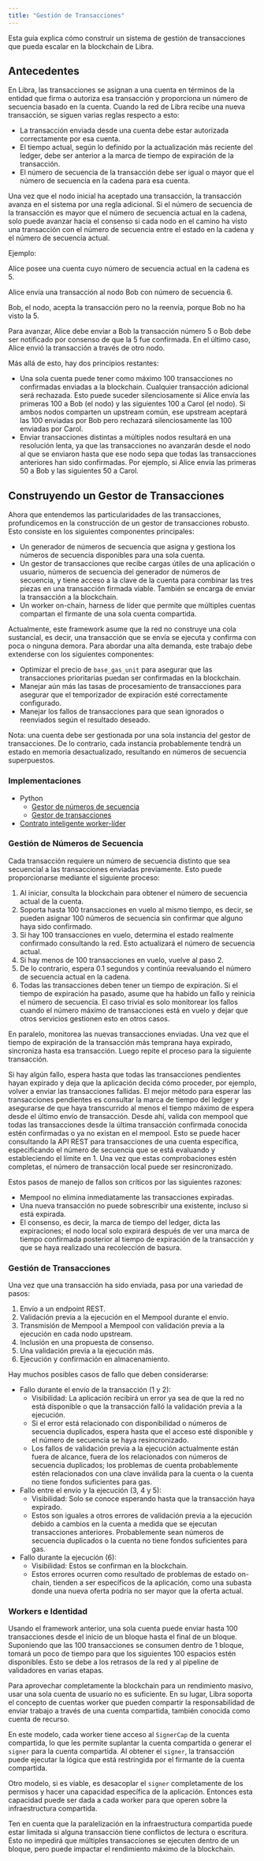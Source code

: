 ```yaml
---
title: "Gestión de Transacciones"
---
```


Esta guía explica cómo construir un sistema de gestión de transacciones que pueda escalar en la blockchain de Libra.

## Antecedentes

En Libra, las transacciones se asignan a una cuenta en términos de la entidad que firma o autoriza esa transacción y proporciona un número de secuencia basado en la cuenta. Cuando la red de Libra recibe una nueva transacción, se siguen varias reglas respecto a esto:

- La transacción enviada desde una cuenta debe estar autorizada correctamente por esa cuenta.
- El tiempo actual, según lo definido por la actualización más reciente del ledger, debe ser anterior a la marca de tiempo de expiración de la transacción.
- El número de secuencia de la transacción debe ser igual o mayor que el número de secuencia en la cadena para esa cuenta.

Una vez que el nodo inicial ha aceptado una transacción, la transacción avanza en el sistema por una regla adicional. Si el número de secuencia de la transacción es mayor que el número de secuencia actual en la cadena, solo puede avanzar hacia el consenso si cada nodo en el camino ha visto una transacción con el número de secuencia entre el estado en la cadena y el número de secuencia actual.

Ejemplo:

Alice posee una cuenta cuyo número de secuencia actual en la cadena es 5.

Alice envía una transacción al nodo Bob con número de secuencia 6.

Bob, el nodo, acepta la transacción pero no la reenvía, porque Bob no ha visto la 5.

Para avanzar, Alice debe enviar a Bob la transacción número 5 o Bob debe ser notificado por consenso de que la 5 fue confirmada. En el último caso, Alice envió la transacción a través de otro nodo.

Más allá de esto, hay dos principios restantes:

- Una sola cuenta puede tener como máximo 100 transacciones no confirmadas enviadas a la blockchain. Cualquier transacción adicional será rechazada. Esto puede suceder silenciosamente si Alice envía las primeras 100 a Bob (el nodo) y las siguientes 100 a Carol (el nodo). Si ambos nodos comparten un upstream común, ese upstream aceptará las 100 enviadas por Bob pero rechazará silenciosamente las 100 enviadas por Carol.
- Enviar transacciones distintas a múltiples nodos resultará en una resolución lenta, ya que las transacciones no avanzarán desde el nodo al que se enviaron hasta que ese nodo sepa que todas las transacciones anteriores han sido confirmadas. Por ejemplo, si Alice envía las primeras 50 a Bob y las siguientes 50 a Carol.

## Construyendo un Gestor de Transacciones

Ahora que entendemos las particularidades de las transacciones, profundicemos en la construcción de un gestor de transacciones robusto. Esto consiste en los siguientes componentes principales:

- Un generador de números de secuencia que asigna y gestiona los números de secuencia disponibles para una sola cuenta.
- Un gestor de transacciones que recibe cargas útiles de una aplicación o usuario, números de secuencia del generador de números de secuencia, y tiene acceso a la clave de la cuenta para combinar las tres piezas en una transacción firmada viable. También se encarga de enviar la transacción a la blockchain.
- Un worker on-chain, harness de líder que permite que múltiples cuentas compartan el firmante de una sola cuenta compartida.

Actualmente, este framework asume que la red no construye una cola sustancial, es decir, una transacción que se envía se ejecuta y confirma con poca o ninguna demora. Para abordar una alta demanda, este trabajo debe extenderse con los siguientes componentes:

- Optimizar el precio de `base_gas_unit` para asegurar que las transacciones prioritarias puedan ser confirmadas en la blockchain.
- Manejar aún más las tasas de procesamiento de transacciones para asegurar que el temporizador de expiración esté correctamente configurado.
- Manejar los fallos de transacciones para que sean ignorados o reenviados según el resultado deseado.

Nota: una cuenta debe ser gestionada por una sola instancia del gestor de transacciones. De lo contrario, cada instancia probablemente tendrá un estado en memoria desactualizado, resultando en números de secuencia superpuestos.

### Implementaciones

- Python
  - [Gestor de números de secuencia](https://github.com/libra2org/libra2-core/pull/7987)
  - [Gestor de transacciones](https://github.com/libra2org/libra2-core/pull/7987)
- [Contrato inteligente worker-líder](https://github.com/libra2org/libra2-core/pull/7986)

### Gestión de Números de Secuencia

Cada transacción requiere un número de secuencia distinto que sea secuencial a las transacciones enviadas previamente. Esto puede proporcionarse mediante el siguiente proceso:

1. Al iniciar, consulta la blockchain para obtener el número de secuencia actual de la cuenta.
2. Soporta hasta 100 transacciones en vuelo al mismo tiempo, es decir, se pueden asignar 100 números de secuencia sin confirmar que alguno haya sido confirmado.
3. Si hay 100 transacciones en vuelo, determina el estado realmente confirmado consultando la red. Esto actualizará el número de secuencia actual.
4. Si hay menos de 100 transacciones en vuelo, vuelve al paso 2.
5. De lo contrario, espera 0.1 segundos y continúa reevaluando el número de secuencia actual en la cadena.
6. Todas las transacciones deben tener un tiempo de expiración. Si el tiempo de expiración ha pasado, asume que ha habido un fallo y reinicia el número de secuencia. El caso trivial es solo monitorear los fallos cuando el número máximo de transacciones está en vuelo y dejar que otros servicios gestionen esto en otros casos.

En paralelo, monitorea las nuevas transacciones enviadas. Una vez que el tiempo de expiración de la transacción más temprana haya expirado, sincroniza hasta esa transacción. Luego repite el proceso para la siguiente transacción.

Si hay algún fallo, espera hasta que todas las transacciones pendientes hayan expirado y deja que la aplicación decida cómo proceder, por ejemplo, volver a enviar las transacciones fallidas. El mejor método para esperar las transacciones pendientes es consultar la marca de tiempo del ledger y asegurarse de que haya transcurrido al menos el tiempo máximo de espera desde el último envío de transacción. Desde ahí, valida con mempool que todas las transacciones desde la última transacción confirmada conocida estén confirmadas o ya no existan en el mempool. Esto se puede hacer consultando la API REST para transacciones de una cuenta específica, especificando el número de secuencia que se está evaluando y estableciendo el límite en 1. Una vez que estas comprobaciones estén completas, el número de transacción local puede ser resincronizado.

Estos pasos de manejo de fallos son críticos por las siguientes razones:

- Mempool no elimina inmediatamente las transacciones expiradas.
- Una nueva transacción no puede sobrescribir una existente, incluso si está expirada.
- El consenso, es decir, la marca de tiempo del ledger, dicta las expiraciones; el nodo local solo expirará después de ver una marca de tiempo confirmada posterior al tiempo de expiración de la transacción y que se haya realizado una recolección de basura.

### Gestión de Transacciones

Una vez que una transacción ha sido enviada, pasa por una variedad de pasos:

1. Envío a un endpoint REST.
2. Validación previa a la ejecución en el Mempool durante el envío.
3. Transmisión de Mempool a Mempool con validación previa a la ejecución en cada nodo upstream.
4. Inclusión en una propuesta de consenso.
5. Una validación previa a la ejecución más.
6. Ejecución y confirmación en almacenamiento.

Hay muchos posibles casos de fallo que deben considerarse:

- Fallo durante el envío de la transacción (1 y 2):
  - Visibilidad: La aplicación recibirá un error ya sea de que la red no está disponible o que la transacción falló la validación previa a la ejecución.
  - Si el error está relacionado con disponibilidad o números de secuencia duplicados, espera hasta que el acceso esté disponible y el número de secuencia se haya resincronizado.
  - Los fallos de validación previa a la ejecución actualmente están fuera de alcance, fuera de los relacionados con números de secuencia duplicados; los problemas de cuenta probablemente estén relacionados con una clave inválida para la cuenta o la cuenta no tiene fondos suficientes para gas.
- Fallo entre el envío y la ejecución (3, 4 y 5):
  - Visibilidad: Solo se conoce esperando hasta que la transacción haya expirado.
  - Estos son iguales a otros errores de validación previa a la ejecución debido a cambios en la cuenta a medida que se ejecutan transacciones anteriores. Probablemente sean números de secuencia duplicados o la cuenta no tiene fondos suficientes para gas.
- Fallo durante la ejecución (6):
  - Visibilidad: Estos se confirman en la blockchain.
  - Estos errores ocurren como resultado de problemas de estado on-chain, tienden a ser específicos de la aplicación, como una subasta donde una nueva oferta podría no ser mayor que la oferta actual.

### Workers e Identidad

Usando el framework anterior, una sola cuenta puede enviar hasta 100 transacciones desde el inicio de un bloque hasta el final de un bloque. Suponiendo que las 100 transacciones se consumen dentro de 1 bloque, tomará un poco de tiempo para que los siguientes 100 espacios estén disponibles. Esto se debe a los retrasos de la red y al pipeline de validadores en varias etapas.

Para aprovechar completamente la blockchain para un rendimiento masivo, usar una sola cuenta de usuario no es suficiente. En su lugar, Libra soporta el concepto de cuentas worker que pueden compartir la responsabilidad de enviar trabajo a través de una cuenta compartida, también conocida como cuenta de recurso.

En este modelo, cada worker tiene acceso al `SignerCap` de la cuenta compartida, lo que les permite suplantar la cuenta compartida o generar el `signer` para la cuenta compartida. Al obtener el `signer`, la transacción puede ejecutar la lógica que está restringida por el firmante de la cuenta compartida.

Otro modelo, si es viable, es desacoplar el `signer` completamente de los permisos y hacer una capacidad específica de la aplicación. Entonces esta capacidad puede ser dada a cada worker para que operen sobre la infraestructura compartida.

Ten en cuenta que la paralelización en la infraestructura compartida puede estar limitada si alguna transacción tiene conflictos de lectura o escritura. Esto no impedirá que múltiples transacciones se ejecuten dentro de un bloque, pero puede impactar el rendimiento máximo de la blockchain.
